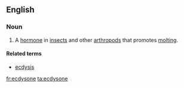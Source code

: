 ==English==

===Noun===
{{en-noun}}

# A [[hormone]] in [[insect]]s and other [[arthropod]]s that promotes [[molting]].

====Related terms====
* [[ecdysis]]

[[fr:ecdysone]]
[[ta:ecdysone]]